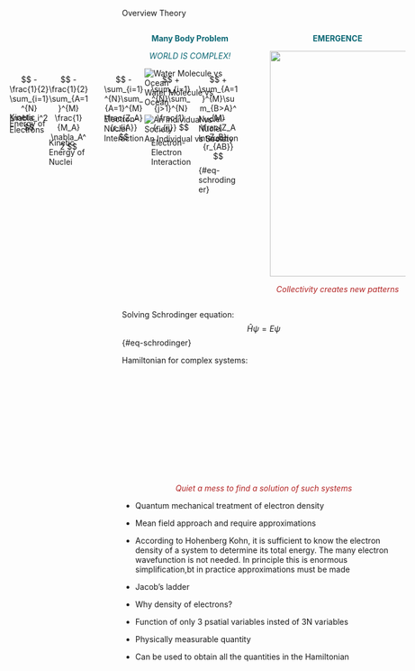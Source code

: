 :::{.navbar}

[Overview]{.nav-option data-option="option11" onclick="showContent(this)"}
<!-- [History]{.nav-option data-option="option12" onclick="showContent(this)"} -->
[Theory]{.nav-option data-option="option12" onclick="showContent(this)"}

:::


:::{#option11Content .content}


:::{.columns}
:::{.column width=50%}


<div style="color:#0a6774; text-align:center">

**Many Body Problem**

*WORLD IS COMPLEX!*


</div>


::::{.flip-box onclick="flip(this)"}

::: {.flip-box-inner}

::: {.flip-box-front}
![Water Molecule vs Ocean](_figs/ocean.png)

:::

::: {.flip-box-back}
![An Individual vs Society](_figs/mansociety.png)

:::

:::

::::

:::

:::{.column width=50%}

:::{.fragment .fade-in}

<div style="color:#0a6774; text-align:center">

**EMERGENCE**

</div>

:::

::: {style="position: relative; width: 600px; height: 400px;"}
![](_figs/gas.png){.fragment style="position: absolute; top: 0; left: 0; width: 100%; height: 100%;"}
![](_figs/liquid.png){.fragment style="position: absolute; top: 0; left: 0; width: 100%; height: 100%;"}
![](_figs/solid.png){.fragment style="position: absolute; top: 0; left: 0; width: 100%; height: 100%;"}
:::

:::{.fragment .fade-in}
<div style="color:FireBrick; text-align:center">

*Collectivity creates new patterns*

</div>

:::

:::

:::

:::


:::{#option12Content .content}
Solving Schrodinger equation:
$$
\hat{H}\psi = E\psi
$${#eq-schrodinger}

Hamiltonian for complex systems:


<!-- $$
\hat{H} = -\frac{1}{2} \sum_{i=1}^{N} \nabla_i^2 
- \frac{1}{2} \sum_{A=1}^{M} \frac{1}{M_A} \nabla_A^2 - \sum_{i=1}^{N}\sum_{A=1}^{M} \frac{Z_A}{r_{iA}} + \sum_{i=1}^{N}\sum_{j>1}^{N} \frac{1}{r_{ij}} + \sum_{A=1}^{M}\sum_{B>A}^{M} \frac{Z_AZ_B}{r_{AB}}
$${#eq-Hamiltonian} -->

::::{.ddm}
:::{.ddm-head onclick="toggleBox(this)" style="position:absolute;top:12em; left:2em; width:5em; height:5em;background-color:transparent;border-color:transparent"}

$$ 
-\frac{1}{2} \sum_{i=1}^{N} \nabla_i^2 
$$

:::
:::{.ddm-box style="position:absolute;top:17em; left:2em;width:6em;height:3em; line-height: 0.8"}
Kinetic Energy of Electrons
:::
::::

::::{.ddm}
:::{.ddm-head onclick="toggleBox(this)" style="position:absolute;top:12em; left:7em; width:5em; height:5em; background-color:transparent;border-color:transparent"}

$$
- \frac{1}{2} \sum_{A=1}^{M} \frac{1}{M_A} \nabla_A^2
$$

:::
:::{.ddm-box style="position:absolute;top:20em; left:7em;width:6em;height:3em"}
Kinetic Energy of Nuclei
:::
::::

::::{.ddm}
:::{.ddm-head onclick="toggleBox(this)" style="position:absolute;top:12em; left:14em; width:5em; height:5em; background-color:transparent;border-color:transparent"}
$$
- \sum_{i=1}^{N}\sum_{A=1}^{M} \frac{Z_A}{r_{iA}}
$$

:::
:::{.ddm-box style="position:absolute;top:17em; left:14em;width:7em;height:3em"}
Electron-Nuclei Interaction
:::
::::

::::{.ddm}
:::{.ddm-head onclick="toggleBox(this)" style="position:absolute;top:12em; left:20em; width:5em; height:5em; background-color:transparent;border-color:transparent"}
$$
+ \sum_{i=1}^{N}\sum_{j>1}^{N} \frac{1}{r_{ij}}
$$

:::
:::{.ddm-box style="position:absolute;top:20em; left:20em;width:7.5em;height:3em"}
Electron-Electron Interaction
:::
::::

::::{.ddm}
:::{.ddm-head onclick="toggleBox(this)" style="position:absolute;top:12em; left:26em; width:5em; height:5em; background-color:transparent;border-color:transparent"}
$$
+ \sum_{A=1}^{M}\sum_{B>A}^{M} \frac{Z_AZ_B}{r_{AB}}
$${#eq-schrodinger}

:::
:::{.ddm-box style="position:absolute;top:17em; left:26em;width:6em;height:3em"}
Nuclei-Nuclei Interaction
:::
::::



:::{.fragment .fade-in}

<div style="color:FireBrick; text-align:center; margin-top:15em">

*Quiet a mess to find a solution of such systems*

</div>

:::

:::





:::{#option13Content .content}

:::{.smaller}
- Quantum mechanical treatment of electron density
- Mean field approach and require approximations
- According to Hohenberg Kohn, it is sufficient to know the electron density of a system to determine its total energy. The many electron wavefunction is not needed. 
In principle this is enormous simplification,bt in practice approximations must be made
- Jacob's ladder
- Why density of electrons?

- Function of only 3 psatial variables insted of 3N variables
- Physically measurable quantity
- Can be used to obtain all the quantities in the Hamiltonian

:::


:::

